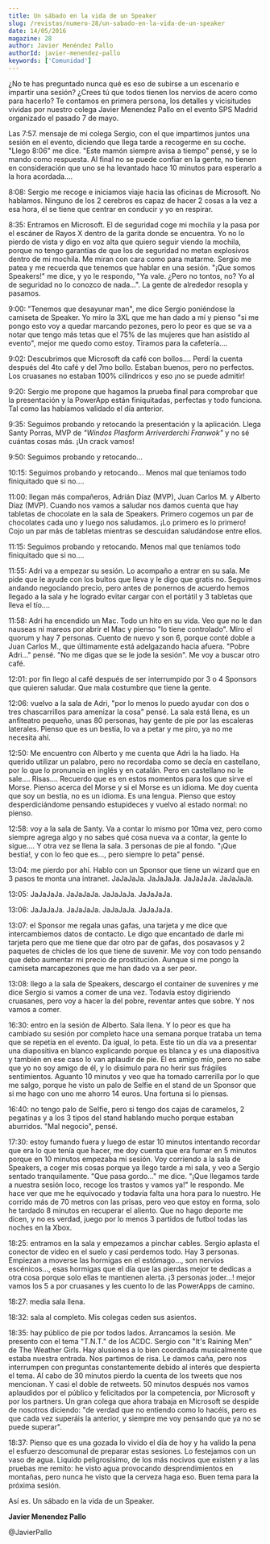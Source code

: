 ```yaml
---
title: Un sábado en la vida de un Speaker
slug: /revistas/numero-28/un-sabado-en-la-vida-de-un-speaker
date: 14/05/2016
magazine: 28
author: Javier Menéndez Pallo
authorId: javier-menendez-pallo
keywords: ['Comunidad']
---
```






​¿No te has preguntado nunca qué es eso de subirse a un escenario e impartir una sesión? ¿Crees tú que todos tienen los nervios de acero como para hacerlo? Te contamos en primera persona, los detalles y vicisitudes vividas por nuestro colega Javier Menendez Pallo en el evento SPS Madrid organizado el pasado 7 de mayo.

Las 7:57. mensaje de mi colega Sergio, con el que impartimos juntos una sesión en el evento, diciendo que llega tarde a recogerme en su coche. "Llego 8:06" me dice. "Este mamón siempre avisa a tiempo" pensé, y se lo mando como respuesta. Al final no se puede confiar en la gente, no tienen en consideración que uno se ha levantado hace 10 minutos para esperarlo a la hora acordada….

8:08: Sergio me recoge e iniciamos viaje hacia las oficinas de Microsoft. No hablamos. Ninguno de los 2 cerebros es capaz de hacer 2 cosas a la vez a esa hora, él se tiene que centrar en conducir y yo en respirar.

8:35: Entramos en Microsoft. El de seguridad coge mi mochila y la pasa por el escáner de Rayos X dentro de la garita donde se encuentra. Yo no lo pierdo de vista y digo en voz alta que quiero seguir viendo la mochila, porque no tengo garantías de que los de seguridad no metan explosivos dentro de mi mochila. Me miran con cara como para matarme. Sergio me patea y me recuerda que tenemos que hablar en una sesión. "¡Que somos Speakers!" me dice, y yo le respondo, "Ya vale. ¿Pero no tontos, no? Yo al de seguridad no lo conozco de nada…". La gente de alrededor resopla y pasamos.

9:00: "Tenemos que desayunar man", me dice Sergio poniéndose la camiseta de Speaker. Yo miro la 3XL que me han dado a mí y pienso "si me pongo esto voy a quedar marcando pezones, pero lo peor es que se va a notar que tengo más tetas que el 75% de las mujeres que han asistido al evento", mejor me quedo como estoy. Tiramos para la cafetería….

9:02: Descubrimos que Microsoft da café con bollos…. Perdí la cuenta después del 4to café y del 7mo bollo. Estaban buenos, pero no perfectos. Los cruasanes no estaban 100% cilíndricos y eso ¡no se puede admitir!

9:20: Sergio me propone que hagamos la prueba final para comprobar que la presentación y la PowerApp están finiquitadas, perfectas y todo funciona. Tal como las habíamos validado el día anterior.

9:35: Seguimos probando y retocando la presentación y la aplicación. Llega Santy Porras, MVP de *"Windos Plasform Arriverderchi Franwok"* y no sé cuántas cosas más. ¡Un crack vamos!

9:50: Seguimos probando y retocando…

10:15: Seguimos probando y retocando… Menos mal que teníamos todo finiquitado que si no….

11:00: llegan más compañeros, Adrián Díaz (MVP), Juan Carlos M. y Alberto Díaz (MVP). Cuando nos vamos a saludar nos damos cuenta que hay tabletas de chocolate en la sala de Speakers. Primero cogemos un par de chocolates cada uno y luego nos saludamos. ¡Lo primero es lo primero! Cojo un par más de tabletas mientras se descuidan saludándose entre ellos.

11:15: Seguimos probando y retocando. Menos mal que teníamos todo finiquitado que si no….

11:55: Adri va a empezar su sesión. Lo acompaño a entrar en su sala. Me pide que le ayude con los bultos que lleva y le digo que gratis no. Seguimos andando negociando precio, pero antes de ponernos de acuerdo hemos llegado a la sala y he logrado evitar cargar con el portátil y 3 tabletas que lleva el tío….

11:58: Adri ha encendido un Mac. Todo un hito en su vida. Veo que no le dan nauseas ni mareos por abrir el Mac y pienso "lo tiene controlado". Miro el quorum y hay 7 personas. Cuento de nuevo y son 6, porque conté doble a Juan Carlos M., que últimamente está adelgazando hacia afuera. "Pobre Adri…" pensé. "No me digas que se le jode la sesión". Me voy a buscar otro café.

12:01: por fin llego al café después de ser interrumpido por 3 o 4 Sponsors que quieren saludar. Que mala costumbre que tiene la gente.

12:06: vuelvo a la sala de Adri, "por lo menos lo puedo ayudar con dos o tres chascarrillos para amenizar la cosa" pensé. La sala está llena, es un anfiteatro pequeño, unas 80 personas, hay gente de pie por las escaleras laterales. Pienso que es un bestia, lo va a petar y me piro, ya no me necesita ahí.

12:50: Me encuentro con Alberto y me cuenta que Adri la ha liado. Ha querido utilizar un palabro, pero no recordaba como se decía en castellano, por lo que lo pronuncia en inglés y en catalán. Pero en castellano no le sale…. Risas…. Recuerdo que es en estos momentos para los que sirve el Morse. Pienso acerca del Morse y si el Morse es un idioma. Me doy cuenta que soy un bestia, no es un idioma. Es una lengua. Pienso que estoy desperdiciándome pensando estupideces y vuelvo al estado normal: no pienso.

12:58: voy a la sala de Santy. Va a contar lo mismo por 10ma vez, pero como siempre agrega algo y no sabes qué cosa nueva va a contar, la gente lo sigue…. Y otra vez se llena la sala. 3 personas de pie al fondo. "¡Que bestia!, y con lo feo que es…, pero siempre lo peta" pensé.

13:04: me pierdo por ahí. Hablo con un Sponsor que tiene un wizard que en 3 pasos te monta una intranet. JaJaJaJa. JaJaJaJa. JaJaJaJa. JaJaJaJa.

13:05: JaJaJaJa. JaJaJaJa. JaJaJaJa. JaJaJaJa.

13:06: JaJaJaJa. JaJaJaJa. JaJaJaJa. JaJaJaJa.

13:07: el Sponsor me regala unas gafas, una tarjeta y me dice que intercambiemos datos de contacto. Le digo que encantado de darle mi tarjeta pero que me tiene que dar otro par de gafas, dos posavasos y 2 paquetes de chicles de los que tiene de suvenir. Me voy con todo pensando que debo aumentar mi precio de prostitución. Aunque si me pongo la camiseta marcapezones que me han dado va a ser peor.

13:08: llego a la sala de Speakers, descargo el container de suvenires y me dice Sergio si vamos a comer de una vez. Todavía estoy digiriendo cruasanes, pero voy a hacer la del pobre, reventar antes que sobre. Y nos vamos a comer.

16:30: entro en la sesión de Alberto. Sala llena. Y lo peor es que ha cambiado su sesión por completo hace una semana porque trataba un tema que se repetía en el evento. Da igual, lo peta. Este tío un día va a presentar una diapositiva en blanco explicando porque es blanca y es una diapositiva y también en ese caso lo van aplaudir de pie. Él es amigo mío, pero no sabe que yo no soy amigo de él, y lo disimulo para no herir sus frágiles sentimientos. Aguanto 10 minutos y veo que ha tomado carrerilla por lo que me salgo, porque he visto un palo de Selfie en el stand de un Sponsor que si me hago con uno me ahorro 14 euros. Una fortuna si lo piensas.

16:40: no tengo palo de Selfie, pero si tengo dos cajas de caramelos, 2 pegatinas y a los 3 tipos del stand hablando mucho porque estaban aburridos. "Mal negocio", pensé.

17:30: estoy fumando fuera y luego de estar 10 minutos intentando recordar que era lo que tenía que hacer, me doy cuenta que era fumar en 5 minutos porque en 10 minutos empezaba mi sesión. Voy corriendo a la sala de Speakers, a coger mis cosas porque ya llego tarde a mi sala, y veo a Sergio sentado tranquilamente. "Que pasa gordo…" me dice. "¡Que llegamos tarde a nuestra sesión loco, recoge los trastos y vamos ya!" le respondo. Me hace ver que me he equivocado y todavía falta una hora para lo nuestro. He corrido más de 70 metros con las prisas, pero veo que estoy en forma, solo he tardado 8 minutos en recuperar el aliento. Que no hago deporte me dicen, y no es verdad, juego por lo menos 3 partidos de futbol todas las noches en la Xbox.

18:25: entramos en la sala y empezamos a pinchar cables. Sergio aplasta el conector de video en el suelo y casi perdemos todo. Hay 3 personas. Empiezan a moverse las hormigas en el estómago…, son nervios escénicos…, esas hormigas que el día que las pierdas mejor te dedicas a otra cosa porque solo ellas te mantienen alerta. ¡3 personas joder…! mejor vamos los 5 a por cruasanes y les cuento lo de las PowerApps de camino.

18:27: media sala llena.

18:32: sala al completo. Mis colegas ceden sus asientos.

18:35: hay público de pie por todos lados. Arrancamos la sesión. Me presento con el tema "T.N.T." de los ACDC. Sergio con "It's Raining Men" de The Weather Girls. Hay alusiones a lo bien coordinada musicalmente que estaba nuestra entrada. Nos partimos de risa. Le damos caña, pero nos interrumpen con preguntas constantemente debido al interés que despierta el tema. Al cabo de 30 minutos pierdo la cuenta de los tweets que nos mencionan. Y casi el doble de retweets. 50 minutos después nos vamos aplaudidos por el público y felicitados por la competencia, por Microsoft y por los partners. Un gran colega que ahora trabaja en Microsoft se despide de nosotros diciendo: "de verdad que no entiendo como lo hacéis, pero es que cada vez superáis la anterior, y siempre me voy pensando que ya no se puede superar".

18:37: Pienso que es una gozada lo vivido el día de hoy y ha valido la pena el esfuerzo descomunal de preparar estas sesiones. Lo festejamos con un vaso de agua. Liquido peligrosísimo, de los más nocivos que existen y a las pruebas me remito: he visto agua provocando desprendimientos en montañas, pero nunca he visto que la cerveza haga eso. Buen tema para la próxima sesión.

Así es. Un sábado en la vida de un Speaker.



**Javier Menendez Pallo**

@JavierPallo

 
 
